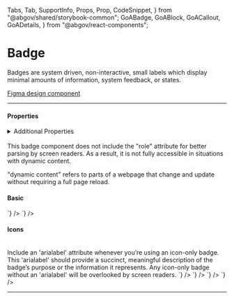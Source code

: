 
  Tabs,
  Tab,
  SupportInfo,
  Props,
  Prop,
  CodeSnippet,
} from "@abgov/shared/storybook-common";
  GoABadge,
  GoABlock,
  GoACallout,
  GoADetails,
} from "@abgov/react-components";

<Meta title="Components/Badge" />

# Badge

Badges are system driven, non-interactive, small labels
which display minimal amounts of information, system feedback, or states.

[Figma design component](https://www.figma.com/file/3pb2IK8s2QUqWieH79KdN7/%E2%9D%96-Component-library-%7C-DDD?type=design&node-id=27335-579118&mode=design&t=OW2S4mY5b1Bo1ung-4)

---

#### Properties

<Props showTabs={true}>
  <Prop
    name="type"
    type="success | important | information | emergency | dark | midtone | light"
    required={true}
    description="Define the context and colour of the badge"
  />
  <Prop
    name="icon"
    type="boolean"
    defaultValue="false"
    description="Include an icon in the badge"
  />
  <Prop name="content" type="string" description="Text label of the badge" />
  <Prop
    name="arialabel"
    type="string"
    lang="angular"
    defaultValue=""
    description="Accessible label"
  />
  <Prop
    name="ariaLabel"
    type="string"
    lang="react"
    defaultValue=""
    description="Accessible label"
  />
</Props>

<details>
  <summary>Additional Properties</summary>
  <Props showTabs={true}>
    <Prop
      name="mt"
      type="none | 3xs | 2xs | xs | s | m | l | xl | 2xl | 3xl | 4xl"
      defaultValue="none"
      description="Top margin"
    />
    <Prop
      name="mr"
      type="none | 3xs | 2xs | xs | s | m | l | xl | 2xl | 3xl | 4xl"
      defaultValue="none"
      description="Right margin"
    />
    <Prop
      name="mb"
      type="none | 3xs | 2xs | xs | s | m | l | xl | 2xl | 3xl | 4xl"
      defaultValue="none"
      description="Bottom margin"
    />
    <Prop
      name="ml"
      type="none | 3xs | 2xs | xs | s | m | l | xl | 2xl | 3xl | 4xl"
      defaultValue="none"
      description="Left margin"
    />
  </Props>
</details>

<br />
<GoACallout heading='Badge "role" attribute'>
  This badge component does not include the "role" attribute for better parsing
  by screen readers. As a result, it is not fully accessible in situations with
  dynamic content.
</GoACallout>

<GoADetails heading="What is dynamic content?">
  <p>
    "dynamic content" refers to parts of a webpage that change and update
    without requiring a full page reload.
  </p>
</GoADetails>

#### Basic

<Story name="Basic">
  <GoABlock gap="2xs">
    <GoABadge type="information" content="Information" />
    <GoABadge type="success" content="Success" />
    <GoABadge type="important" content="Important" />
    <GoABadge type="emergency" content="Emergency" />
    <GoABadge type="dark" content="Dark" />
    <GoABadge type="midtone" content="Midtone" />
    <GoABadge type="light" content="Light" />
  </GoABlock>
</Story>

<Tabs>
  <Tab label="Web Component" hidden={true}>
    <CodeSnippet
      lang="html"
      code={`
        <goa-badge type="information" content="Information" />
        <goa-badge type="success" content="Success" />
        <goa-badge type="important" content="Important" />
        <goa-badge type="emergency" content="Emergency" />
        <goa-badge type="dark" content="Dark" />
        <goa-badge type="midtone" content="Midtone" />
        <goa-badge type="light" content="Light" />
      `}
    />
  </Tab>
  <Tab label="Angular">
    <CodeSnippet
      lang="html"
      code={`
        <goa-badge type="information" content="Information"></goa-badge>
        <goa-badge type="success" content="Success"></goa-badge>
        <goa-badge type="important" content="Important"></goa-badge>
        <goa-badge type="emergency" content="Emergency"></goa-badge>
        <goa-badge type="dark" content="Dark"></goa-badge>
        <goa-badge type="midtone" content="Midtone"></goa-badge>
        <goa-badge type="light" content="Light"></goa-badge>
      `}
    />
  </Tab>
  <Tab label="React">
    <CodeSnippet
      lang="tsx"
      code={`
        <GoABadge type="information" content="Information" />
        <GoABadge type="success" content="Success" />
        <GoABadge type="important" content="Important" />
        <GoABadge type="emergency" content="Emergency" />
        <GoABadge type="dark" content="Dark" />
        <GoABadge type="midtone" content="Midtone" />
        <GoABadge type="light" content="Light" />
      `}
    />
  </Tab>
</Tabs>

#### Icons

<Story name="Icon">
  <GoABlock gap="2xs">
    <GoABadge type="information" icon ariaLabel="Information" />
    <GoABadge type="success" icon ariaLabel="Success" />
    <GoABadge type="important" icon ariaLabel="Important" />
    <GoABadge type="emergency" icon ariaLabel="Emergency" />
    <GoABadge type="dark" icon ariaLabel="Dark" />
    <GoABadge type="midtone" icon ariaLabel="Midtone" />
    <GoABadge type="light" icon ariaLabel="Light" />
  </GoABlock>
</Story>

<br />
<GoACallout type="important">
  Include an 'arialabel' attribute whenever you’re using an icon-only badge.
  This 'arialabel' should provide a succinct, meaningful description of the
  badge’s purpose or the information it represents. Any icon-only badge without
  an 'arialabel' will be overlooked by screen readers.
</GoACallout>

<Tabs>
  <Tab label="Web Component" hidden={true}>
    <CodeSnippet
      lang="html"
      code={`
        <goa-badge type="information" icon />
        <goa-badge type="success" icon />
        <goa-badge type="important" icon />
        <goa-badge type="emergency" icon />
        <goa-badge type="dark" icon />
        <goa-badge type="midtone" icon />
        <goa-badge type="light" icon />
      `}
    />
  </Tab>
  <Tab label="Angular">
    <CodeSnippet
      lang="html"
      code={`
        <goa-badge type="information" icon arialabel="Information"></goa-badge>
        <goa-badge type="success" icon arialabel="Success"></goa-badge>
        <goa-badge type="important" icon arialabel="Important"></goa-badge>
        <goa-badge type="emergency" icon arialabel="Emergency"></goa-badge>
        <goa-badge type="dark" icon arialabel="Dark"></goa-badge>
        <goa-badge type="midtone" icon arialabel="Midtone"></goa-badge>
        <goa-badge type="light" icon arialabel="Light"></goa-badge>
      `}
    />
  </Tab>
  <Tab label="React">
    <CodeSnippet
      lang="tsx"
      code={`
        <GoABadge type="information" icon ariaLabel="Information"/>
        <GoABadge type="success" icon ariaLabel="Success"/>
        <GoABadge type="important" icon ariaLabel="Important"/>
        <GoABadge type="emergency" icon ariaLabel="Emergency"/>
        <GoABadge type="dark" icon ariaLabel="Dark"/>
        <GoABadge type="midtone" icon ariaLabel="Midtone"/>
        <GoABadge type="light" icon ariaLabel="Light"/>
      `}
    />
  </Tab>
</Tabs>

<Story name="Text and Icon">
  <GoABlock gap="2xs">
    <GoABadge type="information" content="Information" icon />
    <GoABadge type="success" content="Success" icon />
    <GoABadge type="important" content="Important" icon />
    <GoABadge type="emergency" content="Emergency" icon />
    <GoABadge type="dark" content="Dark" icon />
    <GoABadge type="midtone" content="Midtone" icon />
    <GoABadge type="light" content="Light" icon />
  </GoABlock>
</Story>

<Tabs>
  <Tab label="Web Component" hidden={true}>
    <CodeSnippet
      lang="html"
      code={`
        <goa-badge type="information" content="Information" icon />
        <goa-badge type="success" content="Success" icon />
        <goa-badge type="important" content="Important" icon />
        <goa-badge type="emergency" content="Emergency" icon />
        <goa-badge type="dark" content="Dark" icon />
        <goa-badge type="midtone" content="Midtone" icon />
        <goa-badge type="light" content="Light" icon />
      `}
    />
  </Tab>
  <Tab label="Angular">
    <CodeSnippet
      lang="html"
      code={`
        <goa-badge type="information" content="Information" icon></goa-badge>
        <goa-badge type="success" content="Success" icon></goa-badge>
        <goa-badge type="important" content="Important" icon></goa-badge>
        <goa-badge type="emergency" content="Emergency" icon></goa-badge>
        <goa-badge type="dark" content="Dark" icon></goa-badge>
        <goa-badge type="midtone" content="Midtone" icon></goa-badge>
        <goa-badge type="light" content="Light" icon></goa-badge>
      `}
    />
  </Tab>
  <Tab label="React">
    <CodeSnippet
      lang="tsx"
      code={`
        <GoABadge type="information" content="Information" icon />
        <GoABadge type="success" content="Success" icon />
        <GoABadge type="important" content="Important" icon />
        <GoABadge type="emergency" content="Emergency" icon />
        <GoABadge type="dark" content="Dark" icon />
        <GoABadge type="midtone" content="Midtone" icon />
        <GoABadge type="light" content="Light" icon />
      `}
    />
  </Tab>
</Tabs>

---

<SupportInfo />
